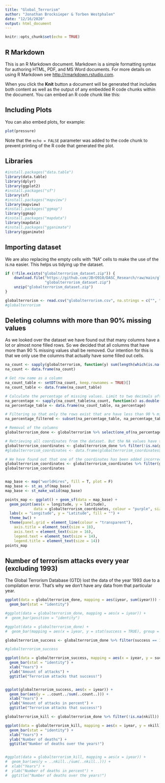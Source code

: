 ```yaml
---
title: "Global_Terrorism"
author: "Jonathan Brocksieper & Torben Westphalen"
date: "12/16/2020"
output: html_document
---
```


```r
knitr::opts_chunk$set(echo = TRUE)
```

## R Markdown

This is an R Markdown document. Markdown is a simple formatting syntax for authoring HTML, PDF, and MS Word documents. For more details on using R Markdown see <http://rmarkdown.rstudio.com>.

When you click the **Knit** button a document will be generated that includes both content as well as the output of any embedded R code chunks within the document. You can embed an R code chunk like this:

## Including Plots

You can also embed plots, for example:

```r
plot(pressure)
```

Note that the `echo = FALSE` parameter was added to the code chunk to prevent printing of the R code that generated the plot.

## Libraries
```r
#install.packages("data.table")
library(data.table)
library(dplyr)
library(ggplot2)
#install.packages("sf")
library(sf)
#install.packages("mapview")
library(mapview)
#install.packages("ggmap")
library(ggmap)
#install.packages("mapdata")
library(mapdata)
#install.packages("gganimate")
library(gganimate)
```


## Importing dataset

We are also replacing the empty cells with "NA" cells to make the use of the is.na easier. This helps us tidying up the dataset.

```r
if (!file.exists("globalterrorism_dataset.zip")) {
    download.file("https://github.com/JBrO910/DASC_Research/raw/main/globalterrorism_dataset.zip",
                  "globalterrorism_dataset.zip")
    unzip("globalterrorism_dataset.zip")
}

globalterrorism <- read.csv("globalterrorism.csv", na.strings = c("", "NA"), header = TRUE)
#globalterrorism
```

## Deleting columns with more than 90% missing values

As we looked over the dataset we have found out that many columns have a lot or almost none filled rows. So we decided that all columns that have more than 90 % missing values shall be removed. Our intention for this is that we only use the columns that actually have some filled out cells.

```r
na_count <- sapply(globalterrorism, function(y) sum(length(which(is.na(y)))))
na_count <- data.frame(na_count)

# Get row name as a column 
na_count_table <- setDT(na_count, keep.rownames = TRUE)[]
na_count_table <- data.frame(na_count_table)

# Calculate the percentage of missing values. Limit to two decimals after the dot.
na_percentage <- sapply(na_count_table$na_count, function(x) as.double(format(round( x/nrow(globalterrorism ), 2), nsmall = 2)))
na_percentage_table <- data.frame(na_count_table, na_percentage)

# Filtering so that only the rows exist that are have less than 90 % missing values
na_percentage_filtered <- subset(na_percentage_table, na_percentage_table$na_percentage < 0.90)

# Removal of the columns
globalterrorism_done <- globalterrorism %>% select(one_of(na_percentage_filtered$rn))
```



```r
# Retrieving all coordinates from the dataset. But the NA values have to be filtered out first.
globalterrorism_coordinates <- globalterrorism_done %>% filter(!is.na(globalterrorism_done$longitude)) 
#globalterrorism_coordinates <- data.frame(globalterrorism_coordinates$longitude, globalterrorism_coordinates$latitude)

# We have found out that one of the coordinates has been added incorrect. Therefore we are also filtering that out.
globalterrorism_coordinates <- globalterrorism_coordinates %>% filter(globalterrorism_coordinates$longitude > -180)
globalterrorism_coordinates


map_base <- map("worldHires", fill = T, plot = F)
map_base <- st_as_sf(map_base)
map_base <- st_make_valid(map_base)

points_map <- ggplot() + geom_sf(data = map_base) + 
  geom_point(aes(x = longitude, y = latitude),
             data = globalterrorism_coordinates, colour = "purple", size = 1) +
  labs(x = "Longitude", y = "Latitude", fill = "") +
  theme_bw() +
  theme(panel.grid = element_line(colour = "transparent"),
    axis.title = element_text(size = 18),
    axis.text = element_text(size = 16),
    legend.text = element_text(size = 14),
    legend.title = element_text(size = 14))
points_map
```


## Number of terrorism attacks every year (excluding 1993)

The Global Terrorism Database (GTD) lost the data of the year 1993 due to a compilation error. That's why we don't have any data from that particular year.

```r
ggplot(data = globalterrorism_done, mapping = aes(iyear, sum(iyear))) +
  geom_bar(stat = "identity")
```


```r
#ggplot(data = globalterrorism_done, mapping = aes(x = iyear)) +
#  geom_bar(position = "identity")

#ggplot(data = globalterrorism_done) +
#  geom_bar(mapping = aes(x = iyear, y = stat(success = TRUE), group = 2))

globalterrorism_success <- globalterrorism_done %>% filter(success == 1)

#globalterrorism_success

ggplot(data = globalterrorism_success, mapping = aes(x = iyear, y = success)) +
  geom_bar(stat = "identity") +
  xlab("Years") +
  ylab("Amount of attacks") +
  ggtitle("Terrorism attacks that success!")


ggplot(globalterrorism_success, aes(x = iyear)) + 
  geom_bar(aes(y = ..count../sum(..count..))) +
  xlab("Years") +
  ylab("Amount of attacks in percent") +
  ggtitle("Terrorism attacks that success!")
```

```r
globalterrorism_kill <- globalterrorism_done %>% filter(!is.na(nkill)) 

ggplot(data = globalterrorism_kill, mapping = aes(x = iyear, y = nkill)) +
  geom_bar(stat = "identity") +
  xlab("Years") +
  ylab("Number of deaths") +
  ggtitle("Number of deaths over the years!")


#ggplot(data = globalterrorism_kill, mapping = aes(x = iyear)) + 
#  geom_bar(aes(y = ..nkill../sum(..nkill..))) +
#  xlab("Years") +
#  ylab("Number of deaths in percent") +
#  ggtitle("Number of deaths over the years!")
```
